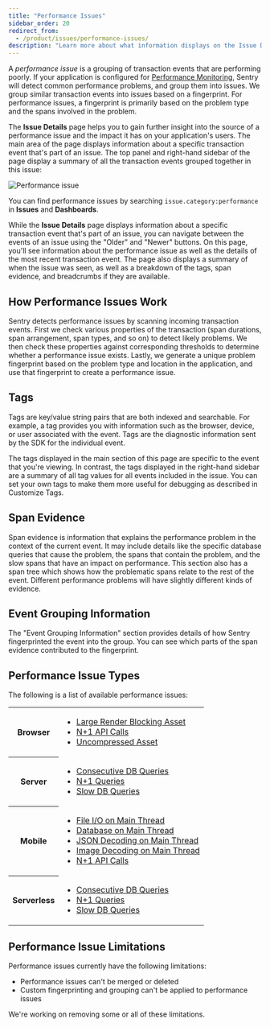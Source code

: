 ```yaml
---
title: "Performance Issues"
sidebar_order: 20
redirect_from:
  - /product/issues/performance-issues/
description: "Learn more about what information displays on the Issue Details page to help you efficiently triage a performance issue."
---
```


A _performance issue_ is a grouping of transaction events that are performing poorly. If your application is configured for [Performance Monitoring](/product/performance/), Sentry will detect common performance problems, and group them into issues. We group similar transaction events into issues based on a fingerprint. For performance issues, a fingerprint is primarily based on the problem type and the spans involved in the problem.

The **Issue Details** page helps you to gain further insight into the source of a performance issue and the impact it has on your application's users. The main area of the page displays information about a specific transaction event that's part of an issue. The top panel and right-hand sidebar of the page display a summary of all the transaction events grouped together in this issue:

![Performance issue](performance-issue-details.png)

<Note>

You can find performance issues by searching `issue.category:performance` in **Issues** and **Dashboards**.

</Note>

While the **Issue Details** page displays information about a specific transaction event that's part of an issue, you can navigate between the events of an issue using the "Older" and "Newer" buttons. On this page, you'll see information about the performance issue as well as the details of the most recent transaction event. The page also displays a summary of when the issue was seen, as well as a breakdown of the tags, span evidence, and breadcrumbs if they are available.

## How Performance Issues Work

Sentry detects performance issues by scanning incoming transaction events. First we check various properties of the transaction (span durations, span arrangement, span types, and so on) to detect likely problems. We then check these properties against corresponding thresholds to determine whether a performance issue exists. Lastly, we generate a unique problem fingerprint based on the problem type and location in the application, and use that fingerprint to create a performance issue.

## Tags

Tags are key/value string pairs that are both indexed and searchable. For example, a tag provides you with information such as the browser, device, or user associated with the event. Tags are the diagnostic information sent by the SDK for the individual event.

The tags displayed in the main section of this page are specific to the event that you're viewing. In contrast, the tags displayed in the right-hand sidebar are a summary of all tag values for all events included in the issue. You can set your own tags to make them more useful for debugging as described in Customize Tags.

## Span Evidence

Span evidence is information that explains the performance problem in the context of the current event. It may include details like the specific database queries that cause the problem, the spans that contain the problem, and the slow spans that have an impact on performance. This section also has a span tree which shows how the problematic spans relate to the rest of the event. Different performance problems will have slightly different kinds of evidence.

## Event Grouping Information

The "Event Grouping Information" section provides details of how Sentry fingerprinted the event into the group. You can see which parts of the span evidence contributed to the fingerprint.

## Performance Issue Types

The following is a list of available performance issues:

<table>
   <tr>
       <th>Browser</th>
       <td>
          <ul>
            <li><a href="./large-render-blocking-asset/">Large Render Blocking Asset</a></li>
            <li><a href="./n-one-api-calls/">N+1 API Calls</a></li>
            <li><a href="./uncompressed-asset">Uncompressed Asset</a></li>
          </ul>
        </td>
    </tr>
   <tr>
       <th>Server</th>
       <td>
          <ul>
            <li><a href="./consecutive-db-queries/">Consecutive DB Queries</a></li>
            <li><a href="./n-one-queries/">N+1 Queries</a></li>
            <li><a href="./slow-db-queries/">Slow DB Queries</a></li>
          </ul>
        </td>
    </tr>
   <tr>
    <th>Mobile</th>
       <td>
          <ul>
            <li><a href="./main-thread-io/">File I/O on Main Thread</a></li>
            <li><a href="./db-main-thread-io/">Database on Main Thread</a></li>
            <li><a href="./json-decoding-main-thread/">JSON Decoding on Main Thread</a></li>
            <li><a href="./image-decoding-main-thread/">Image Decoding on Main Thread</a></li>
            <li><a href="./n-one-api-calls/">N+1 API Calls</a></li>
          </ul>
        </td>
    </tr>
   <tr>
    <th>Serverless</th>
       <td>
          <ul>
            <li><a href="./consecutive-db-queries/">Consecutive DB Queries</a></li>
            <li><a href="./n-one-queries/">N+1 Queries</a></li>
            <li><a href="./slow-db-queries/">Slow DB Queries</a></li>
          </ul>
        </td>
    </tr>
</table>

## Performance Issue Limitations

Performance issues currently have the following limitations:

- Performance issues can't be merged or deleted
- Custom fingerprinting and grouping can't be applied to performance issues

We're working on removing some or all of these limitations.
